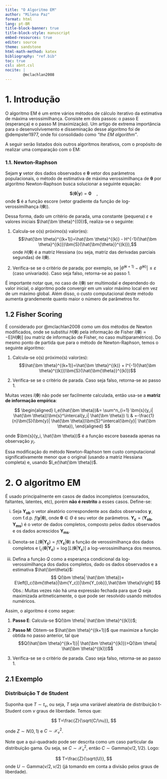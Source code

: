 ```yaml
---
title: "O Algoritmo EM"
author: "Milena Paz"
format: html
lang: pt-BR
title-block-banner: true
title-block-style: manuscript
embed-resources: true
editor: source
theme: sandstone
html-math-method: katex
bibliography: "ref.bib"
toc: true
csl: abnt.csl
nocite: |
        @mclachlan2008
---
```


# 1. Introdução

O algoritmo EM é um entre vários métodos de cálculo iterativo da estimativa de máxima verossimilhança. Consiste em dois passos: o passo E (esperança) e o passo M (maximização). Um artigo de extrema importância para o desenvolvivemento e disseminação desse algoritmo foi de @dempster1977, onde foi consolidado como *"the EM algorithm"*.

A seguir serão listados dois outros algoritmos iterativos, com o propósito de realizar uma comparação com o EM:

### 1.1. Newton-Raphson

Sejam $\bm y$ vetor dos dados observados e $\bm \theta$ vetor dos parâmetros populacionais, o método de estimativa de máxima verossimilhança de $\bm \theta$ por algoritmo Newton-Raphson busca solucionar a seguinte equação:

$$
\bm{S}(\bm{\theta}|\bm{y})=\bm{0} \quad,
$$
onde $\bm S$ é a função escore (vetor gradiente da função de log-verossimilhança $l(\bm{\theta})$).

Dessa forma, dado um critério de parada, uma constante (pequena) $\varepsilon$ e valores iniciais $\hat{\bm \theta}^{(0)}$, realiza-se o seguinte:

::: {.callout-note appearance="minimal"}
1) Calcula-se o(s) próximo(s) valor(es):
$$\hat{\bm \theta}^{(k+1)}=\hat{\bm \theta}^{(k)} - H^{-1}(\hat{\bm \theta}^{(k)})\bm{S}(\hat{\bm{\theta}}^{(k)}),$$
onde $H(\bm \theta)$ é a matriz Hessiana (ou seja, matriz das derivadas parciais segundas) de $l(\bm{\theta})$.

2) Verifica-se se o critério de parada; por exemplo, se $|\hat{\theta}^{(k+1)}-\hat{\theta}^{(k)}|\leq \varepsilon$ (caso univariado). Caso seja falso, retorna-se ao passo 1.
:::

É importante notar que, no caso de $l(\bm{\theta})$ ser multimodal e  dependendo do valor inicial, o algoritmo pode convergir em um valor máximo local em vez de um máximo global. Além disso, o custo computacional deste método aumenta grandemente quanto maior o número de parâmetros for.


## 1.2 Fisher Scoring

É considerado por @mclachlan2008 como um dos métodos de Newton modificados, onde se substitui $H(\bm \theta)$ pela informação de Fisher $I(\bm \theta)=-\text{E}[H(\bm \theta)]$ (ou matriz de informação de Fisher, no caso multiparamétrico). Do mesmo ponto de partida que para o método de Newton-Raphson, temos o seguinte algoritmo:

::: {.callout-note appearance="minimal"}
1) Calcula-se o(s) próximo(s) valor(es):
$$\hat{\bm \theta}^{(k+1)}=\hat{\bm \theta}^{(k)} + I^{-1}(\hat{\bm \theta}^{(k)})\bm{S}(\hat{\bm{\theta}}^{(k)})$$


2) Verifica-se se o critério de parada. Caso seja falso, retorna-se ao passo 1.
:::

Muitas vezes $I(\bm \theta)$ não pode ser facilmente calculada, então usa-se a **matriz de informação empírica**:

$$
\begin{aligned}
I_e(\hat{\bm \theta})&=  \sum^n_{i=1} \bm{s}(y_i| \hat{\bm \theta})\bm{s}^\intercal(y_i| \hat{\bm \theta})
\\
& =-\frac{1}{n}\bm{S}(\bm{y}| \hat{\bm \theta})\bm{S}^\intercal(\bm{y}| \hat{\bm \theta}),
\end{aligned}
$$

onde $\bm{s}(y_i, \hat{\bm \theta})$ é a função escore baseada apenas na observação $y_i$.

Essa modificação do método Newton-Raphson tem custo computacional significativamente menor que o original (usando a matriz Hessiana completa) e, usando $I_e(\hat{\bm \theta})$.

# 2. O algoritmo EM

É usado principalmente em casos de dados incompletos (censurados, faltantes, latentes, etc), porém **não é restrito** a esses casos. Define-se:

i. Seja $\bm{Y_{ob}}$ o vetor aleatório correspondente aos dados observados $\bm y$, com f.d.p. $f(\bm y|\bm \theta)$, onde $\bm \theta \in \Theta$ é seu vetor de parâmetros. $\bm{Y_c}=(\bm{Y_{ob}},\bm{Y_{ms}})$ é o vetor de dados completos, composto pelos dados observados e os dados acrescidos $\bm{Y_{ms}}$.

ii. Denota-se $L(\bm{\theta}|\bm{Y_c})=f(\bm{Y_c}|\bm \theta)$ a função de verossimilhança dos dados completos e $l_c(\bm{\theta}|\bm{Y_c})=\log [L(\bm{\theta}|\bm{Y_c})]$ a log-verossimilhança dos mesmos.

iii. Defina a função $Q$ como a esperança condicional da log-verossimilhança dos dados completos, dado os dados observados e a estimativa $\hat{\bm\theta}$: 
$$
Q(\bm \theta| \hat{\bm \theta})=
E\left[l_c(\bm{\theta}|\bm{Y_c})|\bm{Y_{ob}},\hat{\bm \theta}\right]
$$
Obs.: Muitas vezes não há uma expressão fechada para que $Q$ seja maximizada aritmeticamente, o que pode ser resolvido usando métodos numéricos.

Assim, o algoritmo é como segue:

::: {.callout-note appearance="minimal"}
1) **Passo E**: Calcula-se $Q(\bm \theta| \hat{\bm \theta}^{(k)})$;

2) **Passo M**: Obtem-se $\hat{\bm \theta}^{(k+1)}$ que maximize a função obtida no passo anterior, tal que
$$Q(\hat{\bm \theta}^{(k+1)}| \hat{\bm \theta}^{(k)})>Q(\bm \theta| \hat{\bm \theta}^{(k)})$$

3) Verifica-se se o critério de parada. Caso seja falso, retorna-se ao passo 1.
:::

## 2.1 Exemplo

### Distribuição T de Student

Suponha que $T\sim t_\nu$, ou seja, $T$ seja uma variável aleatória de distribuição t-Student com $\nu$ graus de liberdade. Temos que:

$$
T=\frac{Z}{\sqrt{C/\nu}},
$$

onde $Z\sim N(0,1)$ e $C\sim \mathcal X^2_\nu$.

Note que a qui-quadrado pode ser descrita como um caso particular da distribuição gama. Ou seja, se $C\sim \mathcal X^2_\nu$, então $C \sim \text{Gamma}(\nu/2,1/2)$. Logo:

$$
T=\frac{Z}{\sqrt{U}},
$$
onde $U\sim \text{Gamma}(\nu/2,\nu/2)$ (já tomando em conta a divisão pelos graus de liberdade).
